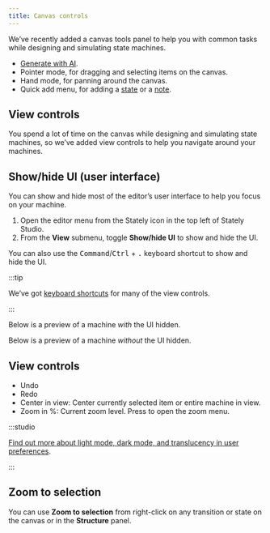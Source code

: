 ```yaml
---
title: Canvas controls
---
```


We’ve recently added a canvas tools panel to help you with common tasks while designing and simulating state machines.

- <Sparkles size={18} /> [Generate with AI](generate-flow.mdx).
- <MousePointer2 size={18}/> Pointer mode, for dragging and selecting items on the canvas.
- <Hand size={18}/> Hand mode, for panning around the canvas.
- <PlusSquare size={18}/> Quick add menu, for adding a [state](/docs/editor-states-and-transitions) or a [note](annotations.mdx).

<p style={{ maxWidth: '300px' }}>
  <ThemedImage
    alt="Canvas tools in Stately Studio, including a sparkles AI icon, pointer icon, hand icon, and plus icon which is focused and has an open menu for adding a state or a note."
    sources={{
      light: '/canvas-view-controls/canvas-tools.png',
      dark: '/canvas-view-controls/canvas-tools-dm.png',
    }}
  />
</p>

## View controls

You spend a lot of time on the canvas while designing and simulating state machines, so we’ve added view controls to help you navigate around your machines.

## Show/hide UI (user interface)

You can show and hide most of the editor’s user interface to help you focus on your machine.

1. Open the editor menu from the Stately icon in the top left of Stately Studio.
2. From the **View** submenu, toggle <Check size={18} /> **Show/hide UI** to show and hide the UI.

You can also use the <kbd>Command</kbd>/<kbd>Ctrl</kbd> + <kbd>.</kbd> keyboard shortcut to show and hide the UI.

:::tip

We’ve got [keyboard shortcuts](keyboard-shortcuts.mdx) for many of the view controls.

:::

Below is a preview of a machine _with_ the UI hidden.

<p>
  <ThemedImage
    alt="Starter machine in Stately Studio. The only panel visible is the top left corner with the Stately logo and the machine name."
    sources={{
      light: '/canvas-view-controls/hide-ui.png',
      dark: '/canvas-view-controls/hide-ui-dm.png',
    }}
  />
</p>

Below is a preview of a machine _without_ the UI hidden.

<p>
  <ThemedImage
    alt="Starter machine in Stately Studio. All the panels are visible, including the top bar, view options, left sidebar, and right tool menu."
    sources={{
      light: '/canvas-view-controls/show-ui.png',
      dark: '/canvas-view-controls/show-ui-dm.png',
    }}
  />
</p>

## View controls

- <Undo size={18}/> Undo
- <Redo size={18}/> Redo
- <Scan size={18}/> Center in view: Center currently selected item or entire machine in view.
- Zoom in %: Current zoom level. Press to open the zoom menu.

:::studio

[Find out more about light mode, dark mode, and translucency in user preferences](user-preferences.mdx).

:::

## Zoom to selection

You can use **Zoom to selection** from right-click on any transition or state on the canvas or in the <ListTree size={18} /> **Structure** panel.

